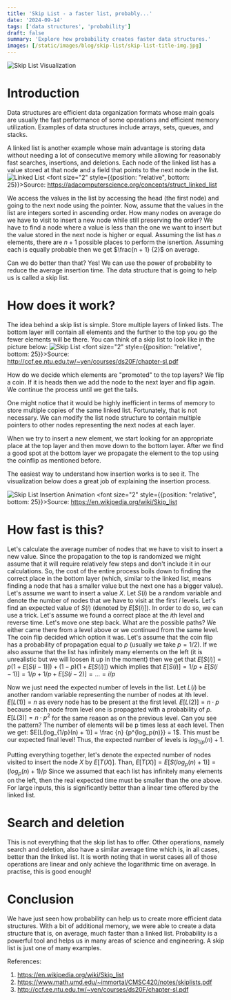 ```yaml
---
title: 'Skip List - a faster list, probably...'
date: '2024-09-14'
tags: ['data structures', 'probability']
draft: false
summary: 'Explore how probability creates faster data structures.'
images: [/static/images/blog/skip-list/skip-list-title-img.jpg]
---
```


![Skip List Visualization](/static/images/blog/skip-list/skip-list-title-img.jpg)

# Introduction
Data structures are efficient data organization formats whose main goals are usually the fast performance of some operations and efficient memory utilization. Examples of data structures include arrays, sets, queues, and stacks.

A linked list is another example whose main advantage is storing data without needing a lot of consecutive memory while allowing for reasonably fast searches, insertions, and deletions. Each node of the linked list has a value stored at that node and a field that points to the next node in the list.
![Linked List](https://encrypted-tbn0.gstatic.com/images?q=tbn:ANd9GcST17Hghsd8V_RFoF1yvKgmxYbn3Y2t8cuUcw&s)
<font size="2" style={{position: "relative", bottom: 25}}>Source: https://adacomputerscience.org/concepts/struct_linked_list</font>

We access the values in the list by accessing the head (the first node) and going to the next node using the pointer.  Now, assume that the values in the list are integers sorted in ascending order. How many nodes on average do we have to visit to insert a new node while still preserving the order? We have to find a node where a value is less than the one we want to insert but the value stored in the next node is higher or equal. Assuming the list has $n$ elements, there are $n + 1$ possible places to perform the isnertion. Assuming each is equally probable then we get $\frac{n + 1} {2}$ on average.

Can we do better than that? Yes! We can use the power of probability to reduce the average insertion time. The data structure that is going to help us is called a skip list.

# How does it work?
The idea behind a skip list is simple. Store multiple layers of linked lists. The bottom layer will contain all elements and the further to the top you go the fewer elements will be there. You can think of a skip list to look like in the picture below:
![Skip List](https://encrypted-tbn0.gstatic.com/images?q=tbn:ANd9GcRQUjhhKGVN0PFGXn7vpOddcjunrPcCiZnohY67-gdQSjZDIqFABFDT8bbfk4hdBVch7cc)
<font size="2" style={{position: "relative", bottom: 25}}>Source: http://ccf.ee.ntu.edu.tw/~yen/courses/ds20F/chapter-sl.pdf</font>

How do we decide which elements are "promoted" to the top layers? We flip a coin. If it is heads then we add the node to the next layer and flip again. We continue the process until we get the tails.

One might notice that it would be highly inefficient in terms of memory to store multiple copies of the same linked list. Fortunately, that is not necessary. We can modify the list node structure to contain multiple pointers to other nodes representing the next nodes at each layer. 

When we try to insert a new element, we start looking for an appropriate place at the top layer and then move down to the bottom layer. After we find a good spot at the bottom layer we propagate the element to the top using the coinflip as mentioned before.

The easiest way to understand how insertion works is to see it. The visualization below does a great job of explaining the insertion process.

![Skip List Insertion Animation](https://upload.wikimedia.org/wikipedia/commons/thumb/2/2c/Skip_list_add_element-en.gif/600px-Skip_list_add_element-en.gif)
<font size="2" style={{position: "relative", bottom: 25}}>Source: https://en.wikipedia.org/wiki/Skip_list</font>

# How fast is this?
Let's calculate the average number of nodes that we have to visit to insert a new value. Since the propagation to the top is randomized we might assume that it will require relatively few steps and don't include it in our calculations. So, the cost of the entire process boils down to finding the correct place in the bottom layer (which, similar to the linked list, means finding a node that has a smaller value but the next one has a bigger value).
Let's assume we want to insert a value $X$. Let $S(i)$ be a random variable and denote the number of nodes that we have to visit at the first $i$ levels. Let's find an expected value of $S(i)$ (denoted by $E[S(i)]$). In order to do so, we can use a trick. Let's assume we found a correct place at the $i$th level and reverse time. Let's move one step back. What are the possible paths? We either came there from a level above or we continued from the same level. The coin flip decided which option it was. Let's assume that the coin flip has a probability of propagation equal to $p$ (usually we take $p = 1/2$). If we also assume that the list has infinitely many elements on the left (it is unrealistic but we will loosen it up in the moment) then we get that 
$E[S(i)] = p(1 + E[S(i-1)]) + (1 - p)(1 + E[S(i)])$
which implies that
$E[S(i)] = 1/p + E[S(i-1)] = 1/p + 1/p + E[S(i-2)] = ... = i/p$

Now we just need the expected number of levels in the list. Let $L(i)$ be another random variable representing the number of nodes at ith level. 
$E[L(1)] = n$ as every node has to be present at the first level.
$E[L(2)] = n \cdot p$ because each node from level one is propagated with a probability of $p$.
$E[L(3)] = n \cdot p^2$ for the same reason as on the previous level.
Can you see the pattern? The number of elements will be p times less at each level. Then we get:
$E[L(log_{1/p}(n) + 1)] = \frac {n} {p^{log_p(n)}} = 1$.
This must be our expected final level! Thus, the expected number of levels is
$log_{1/p}(n) + 1$.

Putting everything together, let's denote the expected number of nodes visited to insert the node $X$ by $E[T(X)]$. Than,
$E[T(X)] = E[S(log_p(n) + 1)] = (log_p(n) + 1) / p$
Since we assumed that each list has infinitely many elements on the left, then the real expected time must be smaller than the one above.
For large inputs, this is significantly better than a linear time offered by the linked list.

# Search and deletion
This is not everything that the skip list has to offer. Other operations, namely search and deletion, also have a similar average time which is, in all cases, better than the linked list.
It is worth noting that in worst cases all of those operations are linear and only achieve the logarithmic time on average. In practise, this is good enough!

# Conclusion
We have just seen how probability can help us to create more efficient data structures. With a bit of additional memory, we were able to create a data structure that is, on average, much faster than a linked list. Probability is a powerful tool and helps us in many areas of science and engineering. A skip list is just one of many examples.

References:
1. https://en.wikipedia.org/wiki/Skip_list
2. https://www.math.umd.edu/~immortal/CMSC420/notes/skiplists.pdf
3. http://ccf.ee.ntu.edu.tw/~yen/courses/ds20F/chapter-sl.pdf